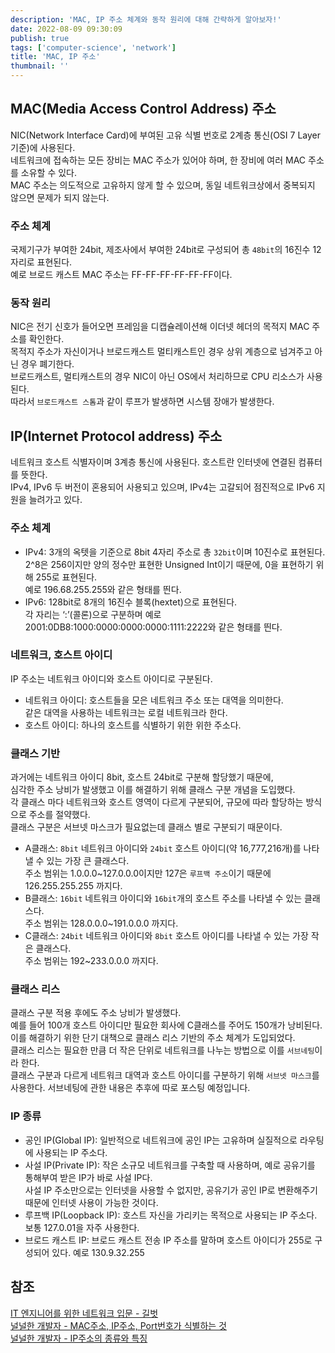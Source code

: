 ```yaml
---
description: 'MAC, IP 주소 체계와 동작 원리에 대해 간략하게 알아보자!'
date: 2022-08-09 09:30:09
publish: true
tags: ['computer-science', 'network']
title: 'MAC, IP 주소'
thumbnail: ''
---
```


## MAC(Media Access Control Address) 주소

NIC(Network Interface Card)에 부여된 고유 식별 번호로 2계층 통신(OSI 7 Layer 기준)에 사용된다.  
네트워크에 접속하는 모든 장비는 MAC 주소가 있어야 하며, 한 장비에 여러 MAC 주소를 소유할 수 있다.  
MAC 주소는 의도적으로 고유하지 않게 할 수 있으며, 동일 네트워크상에서 중복되지 않으면 문제가 되지 않는다.

### 주소 체계

국제기구가 부여한 24bit, 제조사에서 부여한 24bit로 구성되어 총 `48bit`의 16진수 12자리로 표현된다.  
예로 브로드 캐스트 MAC 주소는 FF-FF-FF-FF-FF-FF이다.

### 동작 원리

NIC은 전기 신호가 들어오면 프레임을 디캡슐레이션해 이더넷 헤더의 목적지 MAC 주소를 확인한다.  
목적지 주소가 자신이거나 브로드캐스트 멀티캐스트인 경우 상위 계층으로 넘겨주고 아닌 경우 폐기한다.  
브로드캐스트, 멀티캐스트의 경우 NIC이 아닌 OS에서 처리하므로 CPU 리소스가 사용된다.  
따라서 `브로드캐스트 스톰`과 같이 루프가 발생하면 시스템 장애가 발생한다.

<Space />

## IP(Internet Protocol address) 주소

네트워크 호스트 식별자이며 3계층 통신에 사용된다. 호스트란 인터넷에 연결된 컴퓨터를 뜻한다.  
IPv4, IPv6 두 버전이 혼용되어 사용되고 있으며, IPv4는 고갈되어 점진적으로 IPv6 지원을 늘려가고 있다.

### 주소 체계

- IPv4: 3개의 옥텟을 기준으로 8bit 4자리 주소로 총 `32bit`이며 10진수로 표현된다.  
  2^8은 256이지만 양의 정수만 표현한 Unsigned Int이기 때문에, 0을 표현하기 위해 255로 표현된다.  
  예로 196.68.255.255와 같은 형태를 띈다.
- IPv6: 128bit로 8개의 16진수 블록(hextet)으로 표현된다.  
  각 자리는 ‘:’(콜론)으로 구분하며 예로 2001:0DB8:1000:0000:0000:0000:1111:2222와 같은 형태를 띈다.

### 네트워크, 호스트 아이디

IP 주소는 네트워크 아이디와 호스트 아이디로 구분된다.

- 네트워크 아이디: 호스트들을 모은 네트워크 주소 또는 대역을 의미한다.  
  같은 대역을 사용하는 네트워크는 로컬 네트워크라 한다.
- 호스트 아이디: 하나의 호스트를 식별하기 위한 위한 주소다.

### 클래스 기반

과거에는 네트워크 아이디 8bit, 호스트 24bit로 구분해 할당했기 때문에,  
심각한 주소 낭비가 발생했고 이를 해결하기 위해 클래스 구분 개념을 도입했다.  
각 클래스 마다 네트워크와 호스트 영역이 다르게 구분되어, 규모에 따라 할당하는 방식으로 주소를 절약했다.  
클래스 구분은 서브넷 마스크가 필요없는데 클래스 별로 구분되기 때문이다.

- A클래스: `8bit` 네트워크 아이디와 `24bit` 호스트 아이디(약 16,777,216개)를 나타낼 수 있는 가장 큰 클래스다.  
  주소 범위는 1.0.0.0~127.0.0.0이지만 127은 `루프백 주소`이기 때문에 126.255.255.255 까지다.
- B클래스: `16bit` 네트워크 아이디와 `16bit`개의 호스트 주소를 나타낼 수 있는 클래스다.  
  주소 범위는 128.0.0.0~191.0.0.0 까지다.
- C클래스: `24bit` 네트워크 아이디와 `8bit` 호스트 아이디를 나타낼 수 있는 가장 작은 클래스다.  
  주소 범위는 192~233.0.0.0 까지다.

### 클래스 리스

클래스 구분 적용 후에도 주소 낭비가 발생했다.  
예를 들어 100개 호스트 아이디만 필요한 회사에 C클래스를 주어도 150개가 낭비된다.  
이를 해결하기 위한 단기 대책으로 클래스 리스 기반의 주소 체계가 도입되었다.  
클래스 리스는 필요한 만큼 더 작은 단위로 네트워크를 나누는 방법으로 이를 `서브네팅`이라 한다.  
클래스 구분과 다르게 네트워크 대역과 호스트 아이디를 구분하기 위해 `서브넷 마스크`를 사용한다.
서브네팅에 관한 내용은 추후에 따로 포스팅 예정입니다.

<Space />

### IP 종류

- 공인 IP(Global IP): 일반적으로 네트워크에 공인 IP는 고유하며 실질적으로 라우팅에 사용되는 IP 주소다.
- 사설 IP(Private IP): 작은 소규모 네트워크를 구축할 때 사용하며, 예로 공유기를 통해부여 받은 IP가 바로 사설 IP다.  
  사설 IP 주소만으로는 인터넷을 사용할 수 없지만, 공유기가 공인 IP로 변환해주기 때문에 인터넷 사용이 가능한 것이다.
- 루프백 IP(Loopback IP): 호스트 자신을 가리키는 목적으로 사용되는 IP 주소다. 보통 127.0.01을 자주 사용한다.
- 브로드 캐스트 IP: 브로드 캐스트 전송 IP 주소를 말하며 호스트 아이디가 255로 구성되어 있다. 예로 130.9.32.255

<Space />

## 참조

[IT 엔지니어를 위한 네트워크 입문 - 길벗](https://product.kyobobook.co.kr/detail/S000001834493)  
[널널한 개발자 - MAC주소, IP주소, Port번호가 식별하는 것](https://www.youtube.com/watch?v=JDh_lzHO_CA)  
[널널한 개발자 - IP주소의 종류와 특징](https://www.youtube.com/watch?v=W0x88b_dYhw)
